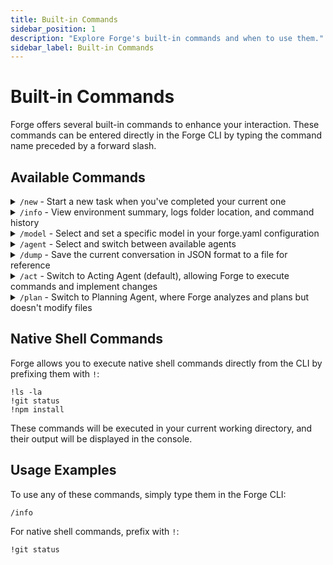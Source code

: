 ```yaml
---
title: Built-in Commands
sidebar_position: 1
description: "Explore Forge's built-in commands and when to use them."
sidebar_label: Built-in Commands
---
```


# Built-in Commands

Forge offers several built-in commands to enhance your interaction. These commands can be entered directly in the Forge CLI by typing the command name preceded by a forward slash.

## Available Commands

<details>
<summary><code>/new</code> - Start a new task when you've completed your current one</summary>

The `/new` command clears the current conversation context and starts a fresh task. This is useful when you've completed your current task and want to begin something entirely different.

**Usage:**

```
/new
```

**When to use:** Use this when switching between unrelated tasks to ensure a clean context.

</details>

<details>
<summary><code>/info</code> - View environment summary, logs folder location, and command history</summary>

The `/info` command displays information about your environment, including system details, logs location, and command history.

**Usage:**

```
/info
```

This will display information about your environment including:

- Operating system details
- Current working directory
- Log file location
- Application version
- Available models

**When to use:** Use this when you need to troubleshoot, find log files, or review your recent commands.

</details>

<details>
<summary><code>/model</code> - Select and set a specific model in your forge.yaml configuration</summary>

The `/model` command allows you to interactively select from available AI models and set your preferred model in the project's forge.yaml configuration file.

**Usage:**

```
/model
```

This will:

1. Display an interactive selection menu with all available models
2. Update the standard_model anchor in your forge.yaml file with your selection
3. Confirm the change with a success message

The model choice will persist between sessions as it's stored in your configuration file.

**When to use:** Use this when you want to change which AI model Forge uses for processing your requests.

</details>

<details>
<summary><code>/agent</code> - Select and switch between available agents</summary>

The `/agent` command provides an interactive interface to select and switch between different specialized agents in Forge.

**Usage:**

```
/agent
```

This will:

1. Display an interactive selection menu with available agents:
   - **Acting Agent**: Full execution capabilities with read-write access
   - **Planning Agent**: Read-only analysis and planning mode

2. Switch to the selected agent for the current session

**When to use:** Use this when you want to switch between agents or when you're unsure which agent is currently active. This is an alternative to using the specific `/act` or `/plan` commands.

</details>

<details>
<summary><code>/dump</code> - Save the current conversation in JSON format to a file for reference</summary>

The `/dump` command saves the current conversation in JSON format to a file for future reference.

**Usage:**

```
/dump
```

**When to use:** Use this when you need to debug issues, inspect the conversation context, or report problems to the development team.

</details>

<details>
<summary><code>/act</code> - Switch to Acting Agent (default), allowing Forge to execute commands and implement changes</summary>

The `/act` command switches Forge to use the Acting Agent, where it can execute commands and implement changes.

**Usage:**

```
/act
```

**When to use:** This is the default agent. Use this command to switch back to the Acting Agent if you were previously using the Planning Agent.

</details>

<details>
<summary><code>/plan</code> - Switch to Planning Agent, where Forge analyzes and plans but doesn't modify files</summary>

The `/plan` command switches Forge to use the Planning Agent, where it analyzes and suggests changes without modifying files.

**Usage:**

```
/plan
```

**When to use:** Use this when you want Forge to analyze your codebase and suggest changes without actually implementing them. This is useful for understanding what would happen before making changes.

</details>

## Native Shell Commands

Forge allows you to execute native shell commands directly from the CLI by prefixing them with `!`:

```
!ls -la
!git status
!npm install
```

These commands will be executed in your current working directory, and their output will be displayed in the console.

## Usage Examples

To use any of these commands, simply type them in the Forge CLI:

```
/info
```

For native shell commands, prefix with `!`:

```
!git status
```
